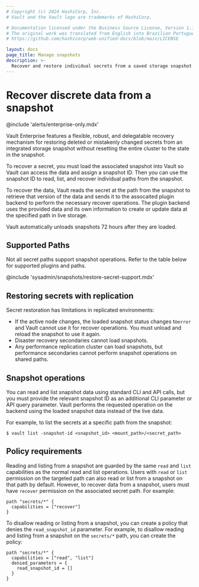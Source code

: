 ```yaml
---
# Copyright (c) 2024 HashiCorp, Inc.
# Vault and the Vault logo are trademarks of HashiCorp.

# Documentation licensed under the Business Source License, Version 1.1.
# The original work was translated from English into Brazilian Portuguese.
# https://github.com/hashicorp/web-unified-docs/blob/main/LICENSE

layout: docs
page_title: Manage snapshots
description: >-
  Recover and restore individual secrets from a saved storage snapshot.
---
```


# Recover discrete data from a snapshot

@include 'alerts/enterprise-only.mdx'

Vault Enterprise features a flexible, robust, and delegatable recovery mechanism
for restoring deleted or mistakenly changed secrets from an integrated storage
snapshot without resetting the entire cluster to the state in the snapshot.

To recover a secret, you must load the associated snapshot into Vault so Vault
can access the data and assign a snapshot ID. Then you can use the snapshot ID
to read, list, and recover individual paths from the snapshot.

To recover the data, Vault reads the secret at the path from the snapshot to
retrieve that version of the data and sends it to the assocaited plugin backend
to perform the necessary recover operations. The plugin backend uses the
provided data and its own information to create or update data at the specified
path in live storage.

Vault automatically unloads snapshots 72 hours after they are loaded.



## Supported Paths

Not all secret paths support snapshot operations. Refer to the table below for
supported plugins and paths.

@include 'sysadmin/snapshots/restore-secret-support.mdx'


## Restoring secrets with replication

Secret restoration has limitations in replicated environments:

- If the active node changes, the loaded snapshot status changes to`error` and
  Vault cannot use it for recover operations. You must unload and reload the
  snapshot to use it again.
- Disaster recovery secondaries cannot load snapshots.
- Any performance replication cluster can load snapshots, but performance
  secondaries cannot perform snapshot operations on shared paths.



## Snapshot operations

You can read and list snapshot data using standard CLI and API calls, but you
must provide the relevant snapshot ID as an additional CLI parameter or API
query parameter. Vault performs the requested operation on the backend using the
loaded snapshot data instead of the live data.

For example, to list the secrets at a specific path from the snapshot:
```shell
$ vault list -snapshot-id <snapshot_id> <mount_path>/<secret_path>
```



## Policy requirements

Reading and listing from a snapshot are guarded by the same `read` and `list`
capabilities as the normal read and list operations. Users with `read` or `list`
permission on the targeted path can also read or list from a snapshot on that
path by default. However, to recover data from a snapshot, users must have
`recover` permission on the associated secret path. For example:

```hcl
path "secrets/*" {
  capabilities = ["recover"]
}
```

To disallow reading or listing from a snapshot, you can create a policy that
denies the `read_snapshot_id` parameter. For example, to disallow reading and
listing from a snapshot on the `secrets/*` path, you can create the policy:

```hcl
path "secrets/*" {
  capabilities = ["read", "list"]
  denied_parameters = {
    read_snapshot_id = []
  }
}
```
